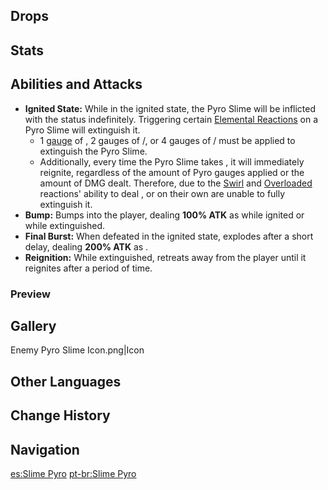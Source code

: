{{Enemy Infobox
|title    = Rolling Elemental
|image    = Enemy Pyro Slime.png
|type     = Common Enemies
|family   = Elemental Lifeforms
|group    = Slimes
|location = Multiple
|element  = Pyro
|ability1 = Elemental Infusion
}}
{{Description|A small monster created by the sedimentation of Pyro dispersed throughout nature.<br />Its intelligence is very basic, but its uses are just as broad–well, for hilichurls, that is.|[[Archive]]}}
{{Enemy Intro}}

==Drops==
{{Drops|Slimes}}

==Stats==
{{Enemy Stats|pyro_res=Immune|hp_ratio=0.8|atk_ratio=.6|hp_type=1}}

==Abilities and Attacks==
*'''Ignited State:''' While in the ignited state, the Pyro Slime will be inflicted with the {{Pyro}} status indefinitely. Triggering certain [[Elemental Reactions]] on a Pyro Slime will extinguish it.
**1 [[Gauge Unit Theory|gauge]] of {{Hydro}}, 2 gauges of {{Cryo}}/{{Electro}}, or 4 gauges of {{Anemo}}/{{Geo}} must be applied to extinguish the Pyro Slime.
**Additionally, every time the Pyro Slime takes {{Color|Pyro DMG}}, it will immediately reignite, regardless of the amount of Pyro gauges applied or the amount of DMG dealt. Therefore, due to the [[Swirl]] and [[Overloaded]] reactions' ability to deal {{Color|Pyro DMG}}, {{Anemo}} or {{Electro}} on their own are unable to fully extinguish it.
*'''Bump:''' Bumps into the player, dealing '''100% ATK''' as {{Color|Pyro DMG}} while ignited or {{Color|Physical DMG}} while extinguished.
*'''Final Burst:''' When defeated in the ignited state, explodes after a short delay, dealing '''200% ATK''' as {{Color|AoE Pyro DMG}}.
*'''Reignition:''' While extinguished, retreats away from the player until it reignites after a period of time.

===Preview===
{{Preview
|size=185px
|file1    = Pyro Slime Bump
|caption1 = Bump

|file2    = Pyro Slime Reignition
|caption2 = Reignition

|file3    = Pyro Slime Final Burst
|caption3 = Final Burst
}}

==Gallery==
<gallery hideaddbutton="true" captionalign="center">
Enemy Pyro Slime Icon.png|Icon
</gallery>

==Other Languages==
{{Other Languages
|en      = Pyro Slime
|zhs     = 火史莱姆
|zhs_rm  = Huǒ Shǐláimǔ
|zht     = 火史萊姆
|zht_rm  = Huǒ Shǐláimǔ
|zh_tl   = {{Lex|Pyro|zh}} Slime
|ja      = 炎スライム
|ja_rm   = Honoo Suraimu
|ja_tl   = {{Lex|Pyro|ja}} Slime
|ko      = 화염 슬라임
|ko_rm   = Hwayeom Seullaim
|ko_tl   = {{Lex|Pyro|ko}} Slime
|es      = Slime Pyro
|es_tl   = Pyro Slime
|fr      = Pyroblob
|fr_tl   = Pyro Blob
|ru      = Пиро слайм
|ru_tl   = Pyro Slime
|th      = Pyro Slime
|vi      = Slime Hỏa
|vi_tl   = {{Lex|Pyro|vi}} Slime
|de      = Pyro-Schleim
|de_tl   = Pyro Slime
|id      = Pyro Slime
|pt      = Slime Pyro
|pt_tl   = Pyro Slime
}}

==Change History==
{{Change History|1.0}}

==Navigation==
{{Enemy Navbox|type=Common}}

[[es:Slime Pyro]]
[[pt-br:Slime Pyro]]